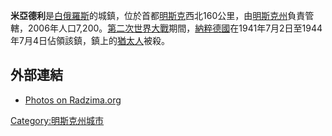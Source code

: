 '''米亞德利'''是[[白俄羅斯|白俄羅斯]]的城鎮，位於首都[[明斯克|明斯克]]西北160公里，由[[明斯克州|明斯克州]]負責管轄，2006年人口7,200。[[第二次世界大戰|第二次世界大戰]]期間，[[納粹德國|納粹德國]]在1941年7月2日至1944年7月4日佔領該鎮，鎮上的[[猶太人|猶太人]]被殺。

==外部連結==
*[http://www.radzima.org/eng/pub/1922_m/ Photos on Radzima.org]

{{coord|54|52|N|26|56|E|type:city|display=title}}

{{Minsk Voblast}}
{{Belarus-geo-stub}}
[[Category:明斯克州城市|Category:明斯克州城市]]
